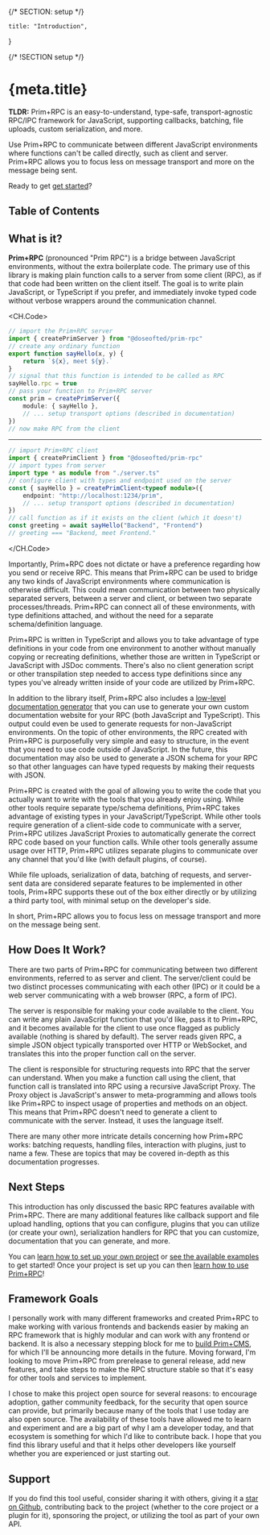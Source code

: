{/* SECTION: setup */}

	title: "Introduction",
}

{/* !SECTION setup */}

# {meta.title}

<Alert prose icon="carbon:information">

**TLDR:** Prim+RPC is an easy-to-understand, type-safe, transport-agnostic RPC/IPC framework for JavaScript, supporting
callbacks, batching, file uploads, custom serialization, and more.

Use Prim+RPC to communicate between different JavaScript environments where functions can't be called directly, such as
client and server. Prim+RPC allows you to focus less on message transport and more on the message being sent.

Ready to get [get started](/docs/setup)?

</Alert>

## Table of Contents

## What is it?

**Prim+RPC** (pronounced "Prim RPC") is a bridge between JavaScript environments, without the extra boilerplate code.
The primary use of this library is making plain function calls to a server from some client (RPC), as if that code had
been written on the client itself. The goal is to write plain JavaScript, or TypeScript if you prefer, and immediately
invoke typed code without verbose wrappers around the communication channel.

<CH.Code>

```ts server.ts focus=3:6
// import the Prim+RPC server
import { createPrimServer } from "@doseofted/prim-rpc"
// create any ordinary function
export function sayHello(x, y) {
	return `${x}, meet ${y}.`
}
// signal that this function is intended to be called as RPC
sayHello.rpc = true
// pass your function to Prim+RPC server
const prim = createPrimServer({
	module: { sayHello },
	// ... setup transport options (described in documentation)
})
// now make RPC from the client
```

---

```ts client.ts focus=10:11
// import Prim+RPC client
import { createPrimClient } from "@doseofted/prim-rpc"
// import types from server
import type * as module from "./server.ts"
// configure client with types and endpoint used on the server
const { sayHello } = createPrimClient<typeof module>({
	endpoint: "http://localhost:1234/prim",
	// ... setup transport options (described in documentation)
})
// call function as if it exists on the client (which it doesn't)
const greeting = await sayHello("Backend", "Frontend")
// greeting === "Backend, meet Frontend."
```

</CH.Code>

Importantly, Prim+RPC does not dictate or have a preference regarding how you send or receive RPC. This means that
Prim+RPC can be used to bridge any two kinds of JavaScript environments where communication is otherwise difficult. This
could mean communication between two physically separated servers, between a server and client, or between two separate
processes/threads. Prim+RPC can connect all of these environments, with type definitions attached, and without the need
for a separate schema/definition language.

Prim+RPC is written in TypeScript and allows you to take advantage of type definitions in your code from one environment
to another without manually copying or recreating definitions, whether those are written in TypeScript or JavaScript
with JSDoc comments. There's also no client generation script or other transpilation step needed to access type
definitions since any types you've already written inside of your code are utilized by Prim+RPC.

In addition to the library itself, Prim+RPC also includes a
[low-level documentation generator](/docs/reference/tooling#documentation-generator) that you can use to generate your
own custom documentation website for your RPC (both JavaScript and TypeScript). This output could even be used to
generate requests for non-JavaScript environments. On the topic of other environments, the RPC created with Prim+RPC is
purposefully very simple and easy to structure, in the event that you need to use code outside of JavaScript. In the
future, this documentation may also be used to generate a JSON schema for your RPC so that other languages can have
typed requests by making their requests with JSON.

Prim+RPC is created with the goal of allowing you to write the code that you actually want to write with the tools that
you already enjoy using. While other tools require separate type/schema definitions, Prim+RPC takes advantage of
existing types in your JavaScript/TypeScript. While other tools require generation of a client-side code to communicate
with a server, Prim+RPC utilizes JavaScript Proxies to automatically generate the correct RPC code based on your
function calls. While other tools generally assume usage over HTTP, Prim+RPC utilizes separate plugins to communicate
over any channel that you'd like (with default plugins, of course).

While file uploads, serialization of data, batching of requests, and server-sent data are considered separate features
to be implemented in other tools, Prim+RPC supports these out of the box either directly or by utilizing a third party
tool, with minimal setup on the developer's side.

In short, Prim+RPC allows you to focus less on message transport and more on the message being sent.

## How Does It Work?

There are two parts of Prim+RPC for communicating between two different environments, referred to as server and client.
The server/client could be two distinct processes communicating with each other (IPC) or it could be a web server
communicating with a web browser (RPC, a form of IPC).

The server is responsible for making your code available to the client. You can write any plain JavaScript function that
you'd like, pass it to Prim+RPC, and it becomes available for the client to use once flagged as publicly available
(nothing is shared by default). The server reads given RPC, a simple JSON object typically transported over HTTP or
WebSocket, and translates this into the proper function call on the server.

The client is responsible for structuring requests into RPC that the server can understand. When you make a function
call using the client, that function call is translated into RPC using a recursive JavaScript Proxy. The Proxy object is
JavaScript's answer to meta-programming and allows tools like Prim+RPC to inspect usage of properties and methods on an
object. This means that Prim+RPC doesn't need to generate a client to communicate with the server. Instead, it uses the
language itself.

There are many other more intricate details concerning how Prim+RPC works: batching requests, handling files,
interaction with plugins, just to name a few. These are topics that may be covered in-depth as this documentation
progresses.

## Next Steps

This introduction has only discussed the basic RPC features available with Prim+RPC. There are many additional features
like callback support and file upload handling, options that you can configure, plugins that you can utilize (or create
your own), serialization handlers for RPC that you can customize, documentation that you can generate, and more.

You can [learn how to set up your own project](/docs/setup) or [see the available examples](/docs/examples) to get
started! Once your project is set up you can then [learn how to use Prim+RPC](/docs/usage)!

## Framework Goals

I personally work with many different frameworks and created Prim+RPC to make working with various frontends and
backends easier by making an RPC framework that is highly modular and can work with any frontend or backend. It is also
a necessary stepping block for me to [build Prim+CMS](/cms), for which I'll be announcing more details in the future.
Moving forward, I'm looking to move Prim+RPC from prerelease to general release, add new features, and take steps to
make the RPC structure stable so that it's easy for other tools and services to implement.

I chose to make this project open source for several reasons: to encourage adoption, gather community feedback, for the
security that open source can provide, but primarily because many of the tools that I use today are also open source.
The availability of these tools have allowed me to learn and experiment and are a big part of why I am a developer
today, and that ecosystem is something for which I'd like to contribute back. I hope that you find this library useful
and that it helps other developers like yourself whether you are experienced or just starting out.

## Support

If you do find this tool useful, consider sharing it with others, giving it a
[star on Github](https://github.com/doseofted/prim-rpc), contributing back to the project (whether to the core project
or a plugin for it), sponsoring the project, or utilizing the tool as part of your own API.
